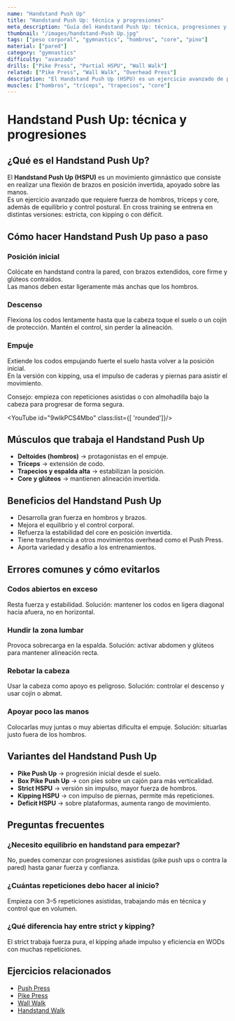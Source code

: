```yaml
---
name: "Handstand Push Up"
title: "Handstand Push Up: técnica y progresiones"
meta_description: "Guía del Handstand Push Up: técnica, progresiones y consejos para mejorar fuerza y estabilidad en vertical."
thumbnail: "/images/handstand-Push Up.jpg"
tags: ["peso corporal", "gymnastics", "hombros", "core", "pino"]
material: ["pared"]
category: "gymnastics"
difficulty: "avanzado"
drills: ["Pike Press", "Partial HSPU", "Wall Walk"]
related: ["Pike Press", "Wall Walk", "Overhead Press"]
description: "El Handstand Push Up (HSPU) es un ejercicio avanzado de peso corporal que consiste en realizar flexiones de brazos mientras estás de cabeza, apoyado en una pared o libremente."
muscles: ["hombros", "tríceps", "trapecios", "core"]
---
```


# Handstand Push Up: técnica y progresiones

## ¿Qué es el Handstand Push Up?
El **Handstand Push Up (HSPU)** es un movimiento gimnástico que consiste en realizar una flexión de brazos en posición invertida, apoyado sobre las manos.  
Es un ejercicio avanzado que requiere fuerza de hombros, tríceps y core, además de equilibrio y control postural. En cross training se entrena en distintas versiones: estricta, con kipping o con déficit.

## Cómo hacer Handstand Push Up paso a paso

### Posición inicial
Colócate en handstand contra la pared, con brazos extendidos, core firme y glúteos contraídos.  
Las manos deben estar ligeramente más anchas que los hombros.

### Descenso
Flexiona los codos lentamente hasta que la cabeza toque el suelo o un cojín de protección. Mantén el control, sin perder la alineación.

### Empuje
Extiende los codos empujando fuerte el suelo hasta volver a la posición inicial.  
En la versión con kipping, usa el impulso de caderas y piernas para asistir el movimiento.

Consejo: empieza con repeticiones asistidas o con almohadilla bajo la cabeza para progresar de forma segura.

<YouTube id="9wIkPCS4Mbo" class:list={[ 'rounded']}/>

## Músculos que trabaja el Handstand Push Up
- **Deltoides (hombros)** → protagonistas en el empuje.  
- **Tríceps** → extensión de codo.  
- **Trapecios y espalda alta** → estabilizan la posición.  
- **Core y glúteos** → mantienen alineación invertida.

## Beneficios del Handstand Push Up
- Desarrolla gran fuerza en hombros y brazos.  
- Mejora el equilibrio y el control corporal.  
- Refuerza la estabilidad del core en posición invertida.  
- Tiene transferencia a otros movimientos overhead como el Push Press.  
- Aporta variedad y desafío a los entrenamientos.  

## Errores comunes y cómo evitarlos

### Codos abiertos en exceso
Resta fuerza y estabilidad. Solución: mantener los codos en ligera diagonal hacia afuera, no en horizontal.

### Hundir la zona lumbar
Provoca sobrecarga en la espalda. Solución: activar abdomen y glúteos para mantener alineación recta.

### Rebotar la cabeza
Usar la cabeza como apoyo es peligroso. Solución: controlar el descenso y usar cojín o abmat.

### Apoyar poco las manos
Colocarlas muy juntas o muy abiertas dificulta el empuje. Solución: situarlas justo fuera de los hombros.

## Variantes del Handstand Push Up
- **Pike Push Up** → progresión inicial desde el suelo.  
- **Box Pike Push Up** → con pies sobre un cajón para más verticalidad.  
- **Strict HSPU** → versión sin impulso, mayor fuerza de hombros.  
- **Kipping HSPU** → con impulso de piernas, permite más repeticiones.  
- **Deficit HSPU** → sobre plataformas, aumenta rango de movimiento.  

## Preguntas frecuentes

### ¿Necesito equilibrio en handstand para empezar?
No, puedes comenzar con progresiones asistidas (pike push ups o contra la pared) hasta ganar fuerza y confianza.

### ¿Cuántas repeticiones debo hacer al inicio?
Empieza con 3–5 repeticiones asistidas, trabajando más en técnica y control que en volumen.

### ¿Qué diferencia hay entre strict y kipping?
El strict trabaja fuerza pura, el kipping añade impulso y eficiencia en WODs con muchas repeticiones.

## Ejercicios relacionados
- [Push Press](/movimientos/push-press)  
- [Pike Press](/movimientos/pike-press)  
- [Wall Walk](/movimientos/wall-walk)  
- [Handstand Walk](/movimientos/handstand-walk)  